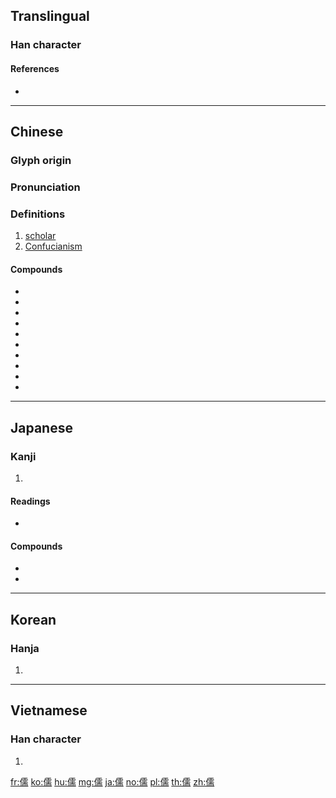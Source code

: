 ==Translingual==

===Han character===
{{Han char|rn=9|rad=人|as=14|sn=16|four=21227|canj=OMBB|ids=⿰亻需}}

====References====
* {{Han ref|kx=0119.300|dkj=01220|dj=0253.080|hdz=10230.090|uh=5112|ud=20754|bh=BEA7|bd=48807}}

----

==Chinese==
{{zh-forms}}

===Glyph origin===
{{Han etym}}

===Pronunciation===
{{zh-pron
|m=rú
|c=jyu4
|h=pfs=yì
|md=ṳ̀
|mn=qz,tp,xm:lû/kh:jû/zz:jî
|w=3zr
|cat=n
}}

===Definitions===
{{zh-hanzi}}

# [[scholar]]
# [[Confucianism]]

====Compounds====
* {{zh-l|儒艮}}
* {{zh-l|儒家}}
* {{zh-l|儒將}}
* {{zh-l|儒教}}
* {{zh-l|儒林}}
* {{zh-l|儒生}}
* {{zh-l|儒術}}
* {{zh-l|儒學}}
* {{zh-l|儒雅}}
* {{zh-l|儒醫}}

----

==Japanese==

===Kanji===
{{ja-kanji|grade=c|rs=人14}}

# {{defn|lang=ja|sort=人14}}

====Readings====
* {{ja-readings|goon=[[にゅう]] (nyū) {{non-joyo-reading}}|kanon=[[じゅ]] (ju)|kun=[[やわらか]] (yawaraka), [[うるおす]] (uruosu), [[したがう]] (shitagau)}}

====Compounds====
* {{ja-r|儒学|じゅがく}}
* {{ja-r|儒教|じゅきょう}}

----

==Korean==

===Hanja===
{{ko-hanja|hangeul=유}}

# {{defn|lang=ko|sort=人14}}

----

==Vietnamese==

===Han character===
{{vi-hantu|[[nho]], [[nhu]], [[nhô]]|rs=人14}}

# {{defn|lang=vi|sort=人14}}

[[fr:儒]]
[[ko:儒]]
[[hu:儒]]
[[mg:儒]]
[[ja:儒]]
[[no:儒]]
[[pl:儒]]
[[th:儒]]
[[zh:儒]]